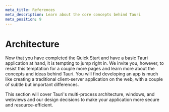 ```yaml
---
meta_title: References
meta_description: Learn about the core concepts behind Tauri
meta_position: 9
---
```



# Architecture

Now that you have completed the Quick Start and have a basic Tauri application at hand, it is tempting to jump right in. We invite you, however, to resist this temptation for a couple more pages and learn more about the concepts and ideas behind Tauri. You will find developing an app is much like creating a traditional client-server application on the web, with a couple of subtle but important differences.

This section will cover Tauri's multi-process architecture, windows, and webviews and our design decisions to make your application more secure and resource-efficient.

<Toc collection="docs" path="core/1/references" />
